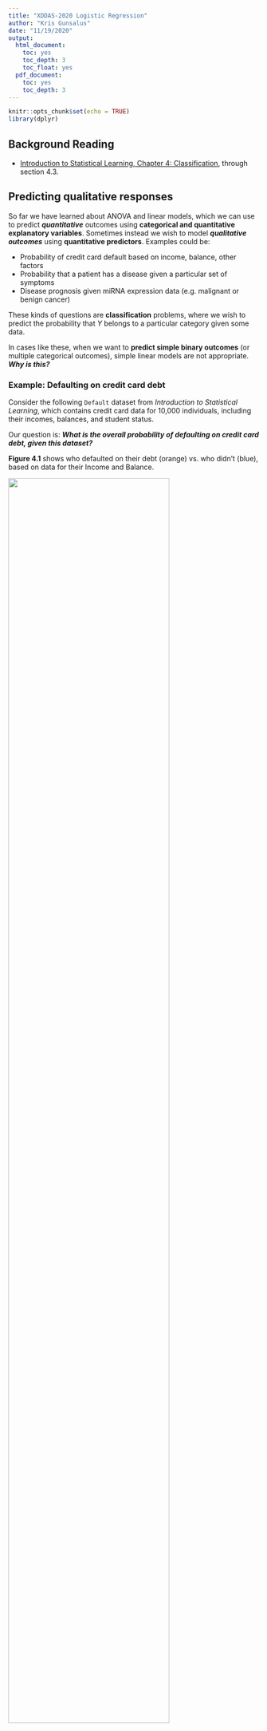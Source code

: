 ```yaml
---
title: "XDDAS-2020 Logistic Regression"
author: "Kris Gunsalus"
date: "11/19/2020"
output:
  html_document:
    toc: yes
    toc_depth: 3
    toc_float: yes
  pdf_document:
    toc: yes
    toc_depth: 3
---
```


```r
knitr::opts_chunk$set(echo = TRUE)
library(dplyr)
```

## Background Reading

+ [Introduction to Statistical Learning, Chapter 4: Classification](ISL_Ch4_LogisticRegression.pdf), through section 4.3.

## Predicting qualitative responses 

So far we have learned about ANOVA and linear models, which we can use to predict ***quantitative*** outcomes using **categorical and quantitative explanatory variables**. Sometimes instead we wish to model ***qualitative outcomes*** using **quantitative predictors**. Examples could be:

+ Probability of credit card default based on income, balance, other factors
+ Probability that a patient has a disease given a particular set of symptoms
+ Disease prognosis given miRNA expression data (e.g. malignant or benign cancer)

These kinds of questions are **classification** problems, where we wish to predict the probability that $Y$ belongs to a particular category given some data.

In cases like these, when we want to **predict simple binary outcomes** (or multiple categorical outcomes), simple linear models are not appropriate. ***Why is this?***

### Example: Defaulting on credit card debt

Consider the following `Default` dataset from *Introduction to Statistical Learning*, which contains credit card data for 10,000 individuals, including their incomes, balances, and student status. 

Our question is: ***What is the overall probability of defaulting on credit card debt, given this dataset?***

**Figure 4.1** shows who defaulted on their debt (orange) vs. who didn't (blue), based on data for their Income and Balance.

![](Images/ISL_Fig4.1.png){width=80%}

From these graphs we can quickly see that, overall, having a high balance is strongly associated with defaulting on credit card debt, whereas income doesn't seem to be correlated at all. 

Let's take a look at this dataset:

```r
#install.packages("ISLR")
library(ISLR)
head(Default)
summary(Default)
str(Default)
print(paste("Average default rate = ",sum(Default$default == "Yes")/nrow(Default)))
```


#### Linear model
A linear model would produce something like this:

$$ \begin{aligned}
Y &= \beta_o + \sum_{i=1}^{n}\beta_iX_i + \epsilon \\
&= \beta_o + \beta_1*income + \beta_2*balance + \epsilon 
\end{aligned} $$

The model may even contain some interaction terms if any of these variables are not independent from each other. 

Say we to ask, ***"Does the chance of a credit card default depend on credit card balance? What is the probability of default given a particular balance?"*** 

To use a linear model we could code the binary outcome with *dummy variables* as either **0 (no default)** or **1 (default)** and model a linear response. In R, we could write this as follows:

```r
# linear model for default as a function of income and balance
lm.default = lm(default ~ income + balance, data = Default)
```

Oops! What went wrong? Let's try again:

```r
# linear model for default as a function of income and balance
lm.default = lm(as.numeric(default) ~ income + balance, data = Default)
summary(lm.default)
```

But there's still a problem here. **What is it?** 

Let's look at the regression line for a linear model (**Fig. 4.2, left**).

![](Images/ISL_Fig4.2.png){width=80%}

The plot shows that linear regression will produce some estimates that fall outside of the range $[0,1]$, which doesn't make sense if we are trying to predict the **probability** of a particular binary outcome.

Instead, we want a model that reliably outputs values between zero and one, as a function of the explanatory variables. 

**Logistic regression** provides a natural way for us to do this (**Fig. 4.2, right**). Now we predict a probability close to $0$ for a low balance and close to $1$ for a high balance. The function produces an **S-shaped** curve, and gives the same average probability of default ($0.033$) as the linear model.


## Logistic function

Logistic regression uses the **logistic function** to model the probability of a particular outcome $Y$, given the data $X$ -- for example, the probability of default given a particular credit card balance. If we write this as $Pr(Y=1|X)$ and use $p(X)$ as a short-hand, then the logistic function, *LOGIS(1,0)*, is:

$$ p(X) = Pr(Y=1|X) = \frac{e^{\beta_o + \beta_1X}}{1 + e^{\beta_o + \beta_1X}} = \frac{1}{1 + e^{-(\beta_o + \beta_1X)}}$$
It can be seen that this equation ranges from 0 to 1, as desired. The probability is very close to 0 when the exponent $(\beta_o + \beta_1X)$ is really big, and is close to 1 when it is very small, since one of the terms becomes negligible in either case.

The logistic function is rather complicated to compute, since it is not linear, so it would be great if we can transform this expression into something a little easier to handle. Enter our old friend, **Odds**!

### Odds

Rearranging the terms above gives the **odds** for $p(X)$:

$$ Odds = \frac{p(X)}{1-p(X)} = e^{\beta_o + \beta_1X}$$ 

What is the range of the **Odds** function?

When the probability is really small, the Odds are close to 0, whereas when the probability is really high (close to 1), we can see that the Odds will balloon to a very large number. So the Odds can can take on any value between $0$ and $\infty$. 

Odds are commonly used in betting games such as horse racing, where people are interested in the odds of their favorite horse winning (the numerator) vs. losing (the denominator). The *odds of success* are 1 (1 to 1, i.e. 1:1) when $p = 1/2$, meaning that the horse is expected to win one out of every two races. When $p=0.9$, the odds are 9 (9 to 1, or 9:1). For the bank default dataset, Odds = 9 would mean that 9 out of 10 people with a particular balance will default.

Thought question for the bank default example: **What does $p = 0.2$ mean? What are the odds?**


### Log-odds, a.k.a. logit function

With the expression above, we now have something that can easily be transformed into a linear function by taking the log of both sides. This is called the **log-odds** or **logit** function:

$$ Log\ odds = logit(p(X)) = log\bigg( \frac{p(X)}{1 - p(X)} \bigg) = log(p(X)) - log(1 - p(X)) = \beta_o + \beta_1X $$

So now we have transformed a **non-linear** function of $X$ into a **linear** relationship, which greatly simplifies the math required to solve for $p(X)$.

***Note:***

+ In contrast with the linear model, where the coefficient $\beta_1$ gives the change in $Y$ per unit change in $X$, for the logistic model $\beta_1$ gives the *change in the log-odds* for each increment of $X$. Note that is the same as multiplying the odds by $e^{\beta_1}$. 
+ It is important to remember that the change in $p(X)$ itself is **not** linear in $X$; that is, *the rate of change in $p(X)$ will depend on the current value of $X$*. The function is still **monotonic**, meaning that an increase in $X$ will always be reflected by an increase in $p(X)$.

What is the range of the **logit** function?

Since $0 \le p(X) \le 1$, the range is $(-\infty, \infty)$, exclusive (because log(0) is undefined, and 1/0 is also undefined).


## Estimating coefficients

### Maximum likelihood

To estimate the coefficients $\beta_o$ and $\beta_1$, which are unknown, instead of using the method of least squares, a more general method called **maximum likelihood (ML)** is used. In fact, it turns out that the least squares approach used in linear regression is a special case of ML.

The intuition behind ML is that it seeks to find coefficients for the logistic function such that the predicted outcome for each individual, $\hat{p}(x_i)$, most closely matches the observed data. For the credit card default example, this means that the predicted probability of default should be close to 1 for all of the individuals who did default, and it should be close to 0 for all of those who did not.  

Mathematically, we do this by finding the coefficients that maximize the **likelihood function**:

$$ \ell(\beta_o,\beta_1) = \prod_{i:y_i=1}p(x_i) \prod_{i':y_{i'}=0}(1-p(x_{i'}))$$

We want the first term to be big when the actual outcomes are 1 ($y_i=1 | x_i$), and at the same time we want the second term to be big when they are 0 ($y_i=0 | x_i$). Coefficients that maximize this likelihood will provide the best estimates for the model.

Notice that taking the log of the likelihood function will give a linear function in $p(x)$, called the joint **log (conditional) likelihood**:

$$LCL = \log[\ell(\beta_o,\beta_1)] = \sum_{i:y_i=1}{\log p(x_i)} + \sum_{i':y_{i'}=o}{\log (1-p(x_{i'}))}$$
This has the same form as the log-odds above, and is in fact the form that is used to solve for the coefficients $\beta_o$ and $\beta_1$. Maximizing this value for each $x_i$ will give the optimal values for the coefficients in the equation for the logit function.


### Solving for predicted values of $Y$ 

Once the coefficients $\beta_o$ and $\beta_1$ have been found, they can be used to solve for the predicted probability $\hat{Y} = \hat{p}(X)$ of an outcome of interest (here, credit card default) for any value of $X$ by plugging them back into the equation above for $p(X)$:

$$\hat{Y} = \frac{e^{log-odds(\hat{Y})}}{1 + e^{log-odds(\hat{Y})}} = \frac{e^{\hat{\beta_o} + \hat{\beta_1}X}}{1 + e^{\hat{\beta_o} + \hat{\beta_1}X}}$$

This gets us back to a range of 0 to 1 for the predicted probability $p(X) = Pr[Y=1 | X]$.


### Example: Credit card default

Going back to our "Default" dataset, we can see that the probability of default given a balance of \$1,000 is 0.6%, whereas for a balance of \$2,000 the probability is 59% (see **Fig. 4.2**).

We can create a **logistic model** for these data in R using the `glm()` function, which stands for **general linear model**. 

+ The main difference between `glm` and `lm` is that you also need to specify a **link** function.
+ For logistic regression, which has binary outcomes, we use the "binomial" family of functions. 

We can test different models using Income, Balance, or both:

```r
# income on its own
summary(glm(default ~ income, data = Default, family = "binomial"))

# balance on its own
summary(glm(default ~ balance, data = Default, family = "binomial"))

# both income and balance
summary(glm(default ~ income + balance, data = Default, family = "binomial"))
```


The models provide a **$z$-statistic**, which is analagous to a $t$-statistic for linear regression. How do these different predictors perform based on the $z$-statistic?


## Using binary predictors

It is also possible to use logistic regression to model a binary response to qualitative (categorical) predictors. For example, if we want to find the probability of default given the status of "student", we can code the status using a dummy variable (1 = student; 0 = non-student) and model the probability of default using logistic regression. 

Let's try this out for the **student** variable. First, what is the default rate for students vs. non-students?

```r
# default rate for students
sum(Default$student == "Yes" & Default$default == "Yes" ) / sum(Default$student == "Yes")
sum(Default$student == "No" & Default$default == "Yes" ) / sum(Default$student == "No")
```

OK, so we see that students have a slightly higher default rate overall than non-students, but it's still pretty low.

Now let's see if student status is significantly correlated with defaulting on credit card debt:

```r
# recode student status as 0/1
head(Default)
my.default = Default
my.default = my.default %>% mutate(student = recode(student, "Yes" = 1, "No" = 0))
head(my.default)

# model default using student
summary(glm(default ~ student, data = my.default, family = "binomial"))

# what if we just use the original data frame with Yes / No?
summary(glm(default ~ student, data = Default, family = "binomial"))
```

Based on this model, we see that the $z$-score = 3.52 and $p$-value = 0.0004 (also shown in ISL Table 4.2). Is *student* status significantly associated with "default = Yes"?

Yes it is! And, the **coefficient is positive**, indicating that *students generally have a higher rate of credit card default than do non-students* (though as we found above, the overall rate is still low, around 4.3% vs. 2.9% for non-students).

*Note: Extending the model to qualitative predictors with more than two states is problematic for **categorical** data, which have no intrinsic quantitative relationship. If **ordinal** data can be represented using constant intervals, these can be used as pseudo-quantitative variables.*


## Multiple logistic regression

Just like wtih linear regression, logistic regression can be extended to model a binary outcome using any number of predictors $X = (X_1, X_2, ... X_p)$:

$$ log\bigg( \frac{p(X)}{1 - p(X)} \bigg) = \beta_o + \beta_1X + ... + \beta_pX_p$$
The coefficients for the model are estimated using maximum likelihood, as above.


### Example: Credit card default

Let's use multiple regression to model the contributions of all the variables in the Default dataset at the same time:

```r
summary(glm(default ~ income + balance + student, data = Default, family = "binomial"))
```

Now what do we see in comparison to the previous models?

Clearly, "balance" and "student" are both significant predictors for "default": $p(balance) = < 2e-16$ and $p(student) = 0.0062$ (ISL Table 4.3).


### Confounding

However, looking at these results we also notice that a strange thing has happened: instead of the coefficient for student being positive, it is now negative! **How can this be?** 

As it turns out, "balance" and "student" are ***correlated*** (**Fig. 4.3**, right panel). 

![**Confounding variables**](Images/ISL_Fig4.3.png){width=80%}

In the left-hand panel, we see that students have a higher overall rate of default (dashed lines) -- hence the positive $z$-score in the simple regression model. However, ***for the same amount of debt***, students are **less likely** to default than non-students (solid lines) -- hence the negative $z$-statistic in the multiple regression model. 

Thus, students tend to have higher debt overall, which is associated with higher default rates, but for any given level of debt, they are less likely to default than their non-student peers. 

***What do we predict as the default rate for people with $40k income and different rates of debt, given student status?***

```r
# ignore income for now -- not that useful
glm.default = glm(default ~ income + balance + student, data = Default, family = "binomial")

# shortcut for "use all predictors"
glm.default = glm(default ~ ., data = Default, family = "binomial")
summary(glm.default)

# make new predictions for income = $40k
new.data = data.frame(student = c("Yes", "Yes", "Yes", "No", "No", "No"),
                      income = c(rep(40000,6)),
                      balance = c(1000, 1500, 2000, 1000, 1500, 2000),
                      stringsAsFactors = TRUE)

# estimated default rate (% predicted to default)
glm.predict = predict(glm.default, newdata = new.data, type = "response")
round(glm.predict*100,2)
```


From this we can see that for a debt of \$1500 (nd income being equal), we would predict that non-students will default at a rate of around 10.5%, whereas students would default only around 5.8% of the time. Go students! ;-)


## Generalized linear models

GLMs provide a framework for formulating a variety of linear and non-linear relationships between response variables $Y$ and predictors $X$. Both linear models and logistic models may be considered special cases of GLMs.

+ Linear models are appropriate for continuous or interval data when there is a linear relationship variables.
+ GLMs can incorporate categorical data as both predictors (like ANOVA) and response variables.
+ GLMs can accommodate *bounded* response variables, which linear models cannot.

Linear models make two assumptions that GLMs do not: a *linear association* between $X$ and $Y$, and *normal* error distributions. GLMs handle cases where these assumptions do not apply. The two components of GLMs that distinguish them from simpler linear models are:

+ A **link function** that transforms the response variable to allow expression of the mean function in linear terms of the predictors.
+ A user-defined **error distribution** that provides ML optimization criteria and allows inferences about model parameters.


### GLM Families

Does the likelihood function above look familiar? Remember the **binomial distribution**? Logistic regression belongs to a family of **binomial** GLMs where the outcomes are dichotomous (i.e. binomial). Logistic regression has a *binomial response distribution* provided by the *logit function*, $p=log[p/(1-p)]$. 

In R, **logistic regression is performed using the `glm` function**, specifying `family=binomial("logit")`, or sinply `family="binomial"` (which defaults to the logit function).

GLMs allow a variety of error term distributions to be specified. The three most common are *normal*, *binomial*, and *Poisson*. Poisson GLMs are often applied when the response variable is count data. The Poisson link function is $log \lambda$, where $\lambda$ is the Poisson mean. Common family specifications are:

+ Binomial: `family=binomial(link="logit")`
+ Poisson: `family=poisson(link="log")`
+ Linear: `family=Gaussian(link="identity")` -- However, these are handled more efficiently by `lm`, which is preferred for linear models.


## Confusion Matrix

"**Success**" in prediction is typically referred to as a "**positive**" outcome, and vice versa. There is always a trade-off between **True positive rate (sensitivity)** and **False-positive rate (1-specificity)**.

**Sensitivity** is same as **power**, or the proportion of predicted positives that are actually  positive, $TPR = TP/P = 1 - FN/P = 1 - Type\ II\ error$. In other words, the ability to detect a positive when one exists.

**Specificity** gives a measure of how **selective** the process is, i.e. the ability to identify a negative when there actually is one: $Specificity = TN/N$. It the same as the **True Negative Rate**: $TNR = \frac{TN}{N}$ (and hence, $FPR = 1 - Specificity = 1 - TPR$, since $TN + FP = N$). 

The different combinations of possible outcomes can get confusing. **Table 4.7** from *ISLR* lists various synonyms you will see for terms related to classification. 

![**Synonyms related to classification** (P* and N* are predicted positives and negatives)](Images/TP_FP_synonyms.png){width=60%}

Another common relationship you will hear about is the tradeoff between **precision** and **recall**. Precision represents the proportion of true positives among **predicted** positives, whereas recall is the actual proportion of true positives that exist. Other useful measures include **Accuracy**, defined as $\frac{TP + TN}{P + N} = \frac{TP + TN}{(TP + FP) + (TN + FN)}$. 

An expanded set of common terms is summarized in the colorful **confusion matrix** below[^1]. We will talk more about the *False Discovery Rate (FDR)* when we get to multiple hypothesis testing.

![**Confustion matrix**](images/confusion_matrix.png)

## ROC and AUC

A diagram called the **Receiver Operating Characteristic (ROC)** curve can be used to assess the efficacy of a GLM (**Figure 4.8**). The ROC plots the **True positive rate (sensitivity)** vs. **False-positive rate (1-specificity)** for all possible values. 

The **AUC**, or area under the curve, will be a diagonal on this plot if the classification is no better than random. A model where the explanatory variables are very good at predicting outcomes will push the curve toward the top left-hand corner.

```r
library(AUC)
pred.default = predict(glm.default, newdata = Default, type="response")
plot(roc(pred.default, Default$default))
```


To really test our model above, we would need to make some predictions and test them. We will do this in the exercise and homework.

## Linear Discriminant Analysis

We can also make predictions for the Default example using another method called **Linear Discriminant Analysis**.

![**ROC Curve: higher area under the curve (AUC) indicates better predictive power**](Images/ROC_curve.png){width=60%}

In contrast to logistic regression, which models $Pr(Y=k|X=x)$ directly, LDA first models the distribution of predictors $X$ in each response class $Y$, and then flips these around using Bayes' theorem to obtain estimates for $Pr(Y=k|X=x)$.

LDA is a better choice than logistic regression under some conditions. However, LDA assumes that independent variables are normally distributed, whereas logistic regression does not. It is similar to **Principal Components Analysis**, which we will discuss later. 


### What if I have more than two response classes?

Logistic regression may be extended to multiple classes, but other methods like LDA are preferred for multiple-class classification. LDA has better statistical properties (more stable estimators) when classes are well separated, or if $n$ is small and the distribution of predictors is approximately normal in each class.


## In-class Exercise

We will see how all these concepts fit together using a variety of factors to predict the probability of surviving breast cancer.

<!-- footnote -->
[^1]: [Wikipedia](https://en.wikipedia.org/wiki/Precision_and_recall) 

